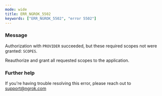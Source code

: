 ```yaml
---
mode: wide
title: ERR_NGROK_5502
keywords: ["ERR_NGROK_5502", "error 5502"]
---
```


### Message

Authorization with `PROVIDER` succeeded, but these required scopes not were granted: `SCOPES`.

Reauthorize and grant all requested scopes to the application.

### Further help

If you're having trouble resolving this error, please reach out to [support@ngrok.com](mailto:support@ngrok.com?subject=Help%20with%20ERR_NGROK_5502)
